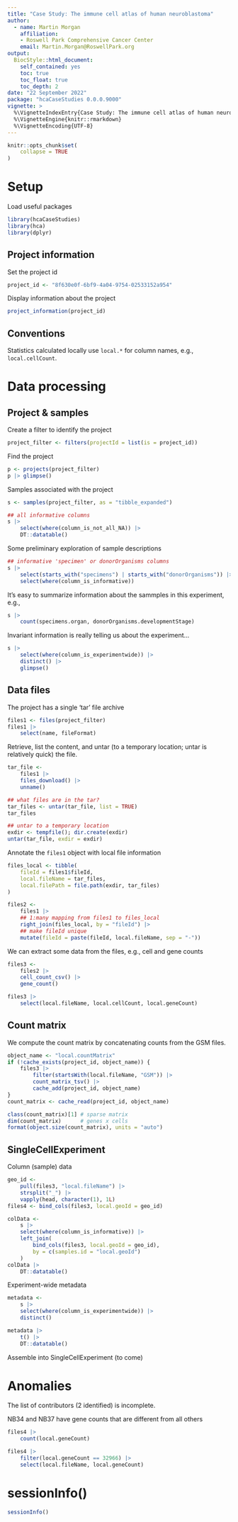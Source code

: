 ```yaml
---
title: "Case Study: The immune cell atlas of human neuroblastoma"
author:
  - name: Martin Morgan
    affiliation:
    - Roswell Park Comprehensive Cancer Center
    email: Martin.Morgan@RoswellPark.org
output:
  BiocStyle::html_document:
    self_contained: yes
    toc: true
    toc_float: true
    toc_depth: 2
date: "22 September 2022"
package: "hcaCaseStudies 0.0.0.9000"
vignette: >
  %\VignetteIndexEntry{Case Study: The immune cell atlas of human neuroblastoma}
  %\VignetteEngine{knitr::rmarkdown}
  %\VignetteEncoding{UTF-8}
---
```


```r
knitr::opts_chunk$set(
    collapse = TRUE
)
```

# Setup

Load useful packages

```r
library(hcaCaseStudies)
library(hca)
library(dplyr)
```

## Project information

Set the project id

```r
project_id <- "8f630e0f-6bf9-4a04-9754-02533152a954"
```

Display information about the project

```r
project_information(project_id)
```

## Conventions

Statistics calculated locally use `local.*` for column names, e.g.,
`local.cellCount`.

# Data processing

## Project & samples

Create a filter to identify the project

```r
project_filter <- filters(projectId = list(is = project_id))
```

Find the project

```r
p <- projects(project_filter)
p |> glimpse()
```

Samples associated with the project

```r
s <- samples(project_filter, as = "tibble_expanded")

## all informative columns
s |>
    select(where(column_is_not_all_NA)) |>
    DT::datatable()
```

Some preliminary exploration of sample descriptions

```r
## informative 'specimen' or donorOrganisms columns
s |>
    select(starts_with("specimens") | starts_with("donorOrganisms")) |>
    select(where(column_is_informative))
```

It's easy to summarize information about the sammples in this
experiment, e.g.,

```r
s |>
    count(specimens.organ, donorOrganisms.developmentStage)
```

Invariant information is really telling us about the
experiment...

```r
s |>
    select(where(column_is_experimentwide)) |>
    distinct() |>
    glimpse()
```

## Data files

The project has a single 'tar' file archive

```r
files1 <- files(project_filter)
files1 |>
    select(name, fileFormat)
```

Retrieve, list the content, and untar (to a temporary location; untar
is relatively quick) the file.

```r
tar_file <-
    files1 |>
    files_download() |>
    unname()

## what files are in the tar?
tar_files <- untar(tar_file, list = TRUE)
tar_files

## untar to a temporary location
exdir <- tempfile(); dir.create(exdir)
untar(tar_file, exdir = exdir)
```

Annotate the `files1` object with local file information

```r
files_local <- tibble(
    fileId = files1$fileId,
    local.fileName = tar_files,
    local.filePath = file.path(exdir, tar_files)
)

files2 <-
    files1 |>
    ## 1:many mapping from files1 to files_local
    right_join(files_local, by = "fileId") |>
    ## make fileId unique
    mutate(fileId = paste(fileId, local.fileName, sep = "-"))
```

We can extract some data from the files, e.g., cell and gene counts

```r
files3 <-
    files2 |>
    cell_count_csv() |>
    gene_count()

files3 |>
    select(local.fileName, local.cellCount, local.geneCount)
```

## Count matrix

We compute the count matrix by concatenating counts from the GSM
files.

```r
object_name <- "local.countMatrix"
if (!cache_exists(project_id, object_name)) {
    files3 |>
        filter(startsWith(local.fileName, "GSM")) |>
        count_matrix_tsv() |>
        cache_add(project_id, object_name)
}
count_matrix <- cache_read(project_id, object_name)

class(count_matrix)[1] # sparse matrix
dim(count_matrix)      # genes x cells
format(object.size(count_matrix), units = "auto")
```

## SingleCellExperiment

Column (sample) data

```r
geo_id <-
    pull(files3, "local.fileName") |>
    strsplit("_") |>
    vapply(head, character(1), 1L)
files4 <- bind_cols(files3, local.geoId = geo_id)

colData <-
    s |>
    select(where(column_is_informative)) |>
    left_join(
        bind_cols(files3, local.geoId = geo_id),
        by = c(samples.id = "local.geoId")
    )
colData |>
    DT::datatable()
```

Experiment-wide metadata

```r
metadata <-
    s |>
    select(where(column_is_experimentwide)) |>
    distinct()

metadata |>
    t() |>
    DT::datatable()
```

Assemble into SingleCellExperiment (to come)

# Anomalies

The list of contributors (2 identified) is incomplete.

NB34 and NB37 have gene counts that are different from all others

```r
files4 |>
    count(local.geneCount)

files4 |>
    filter(local.geneCount == 32966) |>
    select(local.fileName, local.geneCount)
```

# sessionInfo() {.unnumbered}

```r
sessionInfo()
```
